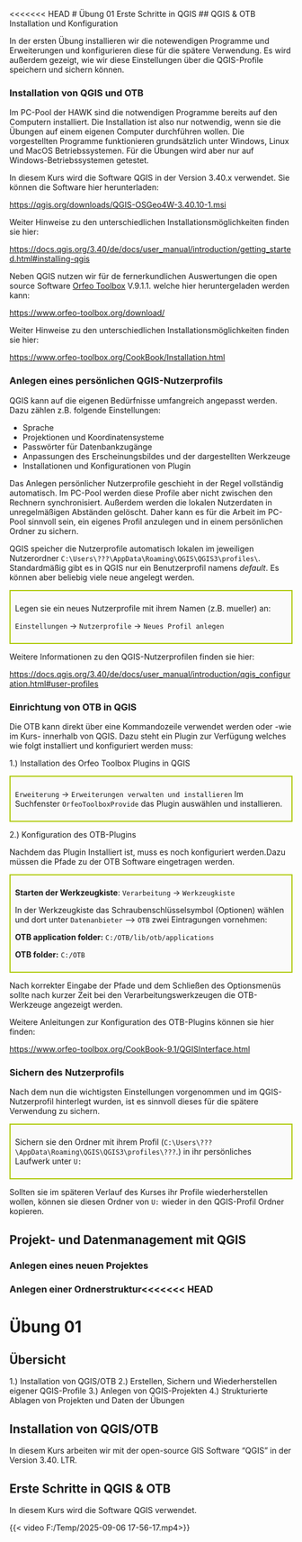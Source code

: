 <<<<<<< HEAD
# Übung 01 Erste Schritte in  QGIS
## QGIS & OTB Installation und Konfiguration

In der ersten Übung installieren wir die notewendigen Programme und 
Erweiterungen und konfigurieren diese für die spätere Verwendung. Es wird
außerdem gezeigt, wie wir diese Einstellungen über die QGIS-Profile speichern
und sichern können. 

### Installation von QGIS und OTB
::: {.callout-note}

Im PC-Pool der HAWK sind die notwendigen Programme bereits auf den Computern
installiert. Die Installation ist also nur notwendig, wenn sie die Übungen auf
einem eigenen Computer durchführen wollen. Die vorgestellten Programme 
funktionieren grundsätzlich unter Windows, Linux und MacOS Betriebssystemen.
Für die Übungen wird aber nur auf Windows-Betriebssystemen getestet. 
:::

In diesem Kurs wird die Software QGIS in der Version 3.40.x verwendet. Sie
können die Software hier herunterladen:

<https://qgis.org/downloads/QGIS-OSGeo4W-3.40.10-1.msi>

Weiter Hinweise zu den unterschiedlichen Installationsmöglichkeiten finden sie 
hier: 

<https://docs.qgis.org/3.40/de/docs/user_manual/introduction/getting_started.html#installing-qgis>

Neben QGIS nutzen wir für de fernerkundlichen Auswertungen die open source 
Software [Orfeo Toolbox](https://www.orfeo-toolbox.org/) V.9.1.1. welche hier
heruntergeladen werden kann:

<https://www.orfeo-toolbox.org/download/>

Weiter Hinweise zu den unterschiedlichen Installationsmöglichkeiten finden sie 
hier:

<https://www.orfeo-toolbox.org/CookBook/Installation.html>


### Anlegen eines persönlichen QGIS-Nutzerprofils
QGIS kann auf die eigenen Bedürfnisse umfangreich angepasst werden. Dazu zählen
z.B. folgende Einstellungen:

* Sprache
* Projektionen und Koordinatensysteme
* Passwörter für Datenbankzugänge
* Anpassungen des Erscheinungsbildes und der dargestellten Werkzeuge
* Installationen und Konfigurationen von Plugin

::: {.callout-note}

Das Anlegen persönlicher Nutzerprofile geschieht in der Regel vollständig 
automatisch. Im PC-Pool werden diese Profile aber nicht zwischen den Rechnern
synchronisiert. Außerdem werden die lokalen Nutzerdaten in unregelmäßigen
Abständen gelöscht. Daher kann es für die Arbeit im PC-Pool sinnvoll sein, ein
eigenes Profil anzulegen und in einem persönlichen Ordner zu sichern. 
:::

QGIS speicher die Nutzerprofile automatisch lokalen im jeweiligen Nutzerordner ```C:\Users\???\AppData\Roaming\QGIS\QGIS3\profiles\```. Standardmäßig gibt es 
in QGIS nur ein Benutzerprofil namens *default*. Es können aber beliebig viele
neue angelegt werden. 

::: {style="border: 2px solid #afca0b; background-color: #fafafa; padding: 8px;"}

Legen sie ein neues Nutzerprofile mit ihrem Namen (z.B. mueller) an:

`Einstellungen` → `Nutzerprofile` → `Neues Profil anlegen`
:::

Weitere Informationen zu den QGIS-Nutzerprofilen finden sie hier:

<https://docs.qgis.org/3.40/de/docs/user_manual/introduction/qgis_configuration.html#user-profiles>

### Einrichtung von OTB in QGIS

Die OTB kann direkt über eine Kommandozeile verwendet werden oder -wie im Kurs- 
innerhalb von QGIS. Dazu steht ein Plugin zur Verfügung welches wie folgt 
installiert und konfiguriert werden muss:

1.) Installation des Orfeo Toolbox Plugins in QGIS

::: {style="border: 2px solid #afca0b; background-color: #fafafa; padding: 8px;"}
`Erweiterung` → `Erweiterungen verwalten und installieren`
Im Suchfenster `OrfeoToolboxProvide` das Plugin auswählen und installieren. 
:::


2.) Konfiguration des OTB-Plugins

Nachdem das Plugin Installiert ist, muss es noch konfiguriert werden.Dazu müssen
die Pfade zu der OTB Software eingetragen werden.

::: {style="border: 2px solid #afca0b; background-color: #fafafa; padding: 8px;"}
**Starten der Werkzeugkiste**: `Verarbeitung` → `Werkzeugkiste` 

In der Werkzeugkiste das Schraubenschlüsselsymbol (Optionen) wählen und dort 
unter `Datenanbieter` --> `OTB` zwei Eintragungen vornehmen:

**OTB application folder:** `C:/OTB/lib/otb/applications`

**OTB folder:** `C:/OTB`
:::

Nach korrekter Eingabe der Pfade und dem Schließen des Optionsmenüs sollte nach
kurzer Zeit bei den Verarbeitungswerkzeugen die OTB-Werkzeuge angezeigt werden. 

Weitere Anleitungen zur Konfiguration des OTB-Plugins können sie hier finden:

<https://www.orfeo-toolbox.org/CookBook-9.1/QGISInterface.html>

### Sichern des Nutzerprofils

Nach dem nun die wichtigsten Einstellungen vorgenommen und im QGIS-Nutzerprofil
hinterlegt wurden, ist es sinnvoll dieses für die spätere Verwendung zu sichern. 

::: {style="border: 2px solid #afca0b; background-color: #fafafa; padding: 8px;"}

Sichern sie den Ordner mit ihrem Profil 
(```C:\Users\???\AppData\Roaming\QGIS\QGIS3\profiles\???```.) in ihr 
persönliches Laufwerk unter `U:`
:::

Sollten sie im späteren Verlauf des Kurses ihr Profile wiederherstellen wollen,
können sie diesen Ordner von `U:` wieder in den QGIS-Profil Ordner kopieren. 

## Projekt- und Datenmanagement mit QGIS

### Anlegen eines neuen Projektes
### Anlegen einer Ordnerstruktur<<<<<<< HEAD
# Übung 01
## Übersicht
1.) Installation von QGIS/OTB
2.) Erstellen, Sichern und Wiederherstellen eigener QGIS-Profile
3.) Anlegen von QGIS-Projekten
4.) Strukturierte Ablagen von Projekten und Daten der Übungen

## Installation von QGIS/OTB
In diesem Kurs arbeiten wir mit der open-source GIS Software "QGIS" in der 
Version 3.40. LTR.

## Erste Schritte in QGIS & OTB

In diesem Kurs wird die Software QGIS verwendet.


{{< video F:/Temp/2025-09-06 17-56-17.mp4>}}
